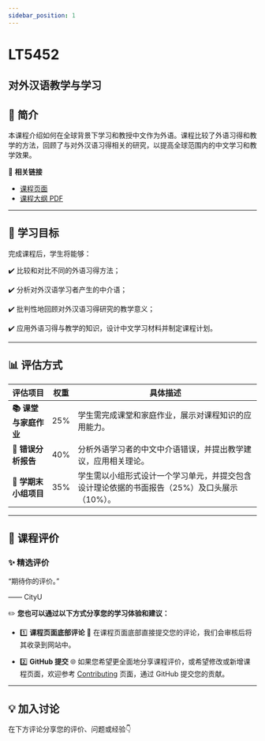 ```yaml
---
sidebar_position: 1
---
```


# LT5452
## 对外汉语教学与学习

## **📘 简介**
本课程介绍如何在全球背景下学习和教授中文作为外语。课程比较了外语习得和教学的方法，回顾了与对外汉语习得相关的研究，以提高全球范围内的中文学习和教学效果。

🔗 **相关链接**
- [课程页面](https://www.cityu.edu.hk/catalogue/pg/202425/course/LT5452.htm)
- [课程大纲 PDF](https://www.cityu.edu.hk/catalogue/pg/202425/course/LT5452.pdf)

---

## **🎯 学习目标**

完成课程后，学生将能够：

✔️ 比较和对比不同的外语习得方法；

✔️ 分析对外汉语学习者产生的中介语；

✔️ 批判性地回顾对外汉语习得研究的教学意义；

✔️ 应用外语习得与教学的知识，设计中文学习材料并制定课程计划。

---

## **📊 评估方式**

| **评估项目**              | **权重** | **具体描述**                                                                                     |
|--------------------------|---------|-----------------------------------------------------------------------------------------------|
| **📚 课堂与家庭作业**       | 25%     | 学生需完成课堂和家庭作业，展示对课程知识的应用能力。                                                    |
| **📄 错误分析报告**         | 40%     | 分析外语学习者的中文中介语错误，并提出教学建议，应用相关理论。                                              |
| **📝 学期末小组项目**       | 35%     | 学生需以小组形式设计一个学习单元，并提交包含设计理论依据的书面报告（25%）及口头展示（10%）。                            |

---

## **💬 课程评价**

### ✨ **精选评价**
<div className={commentStyles.commentBox}>
    <p className={commentStyles.commentText}>
        “期待你的评价。”
    </p>
    <p className={commentStyles.commentAuthor}>—— CityU</p>
</div>

✏️ **您也可以通过以下方式分享您的学习体验和建议：**

- 1️⃣ **课程页面底部评论**
💬 在课程页面底部直接提交您的评论，我们会审核后将其收录到网站中。

- 2️⃣ **GitHub 提交**
🌐 如果您希望更全面地分享课程评价，或希望修改或新增课程页面，欢迎参考 [Contributing](https://penjc.github.io/CityU/contributing) 页面，通过 GitHub 提交您的贡献。

---

## **💡 加入讨论**

在下方评论分享您的评价、问题或经验👇
<Utterances />
